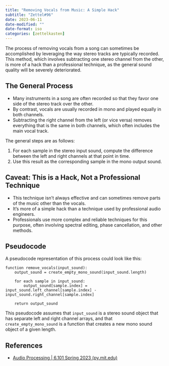 ```yaml
---
title: "Removing Vocals from Music: A Simple Hack"
subtitle: "Zettel#96"
date: 2023-06-11
date-modified: ""
date-format: iso
categories: [zettelkasten]
---
```

The process of removing vocals from a song can sometimes be accomplished by leveraging the way stereo tracks are typically recorded. This method, which involves subtracting one stereo channel from the other, is more of a hack than a professional technique, as the general sound quality will be severely deteriorated.

## The General Process 

* Many instruments in a song are often recorded so that they favor one side of the stereo track over the other. 
* By contrast, vocals are usually recorded in mono and played equally in both channels. 
* Subtracting the right channel from the left (or vice versa) removes everything that is the same in both channels, which often includes the main vocal track.

The general steps are as follows:

1. For each sample in the stereo input sound, compute the difference between the left and right channels at that point in time.
2. Use this result as the corresponding sample in the mono output sound.

## Caveat: This is a Hack, Not a Professional Technique

* This technique isn't always effective and can sometimes remove parts of the music other than the vocals.
* It's more of a simple hack than a technique used by professional audio engineers.
* Professionals use more complex and reliable techniques for this purpose, often involving spectral editing, phase cancellation, and other methods.

## Pseudocode

A pseudocode representation of this process could look like this:

```pseudocode
function remove_vocals(input_sound):
    output_sound = create_empty_mono_sound(input_sound.length)

    for each sample in input_sound:
        output_sound[sample.index] = input_sound.left_channel[sample.index] - input_sound.right_channel[sample.index]
    
    return output_sound
```

This pseudocode assumes that `input_sound` is a stereo sound object that has separate left and right channel arrays, and that `create_empty_mono_sound` is a function that creates a new mono sound object of a given length.

## References

* [Audio Processing | 6.101 Spring 2023 (py.mit.edu)](https://py.mit.edu/spring23/labs/audio_processing)
